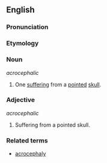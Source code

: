 ==English==

===Pronunciation===
{{pronstub}}

===Etymology===
{{etystub}}

===Noun===
''acrocephalic''

# One [[suffer|suffering]] from a [[pointed]] [[skull]].

===Adjective===
''acrocephalic''

# Suffering from a pointed skull.


===Related terms===
* [[acrocephaly]]